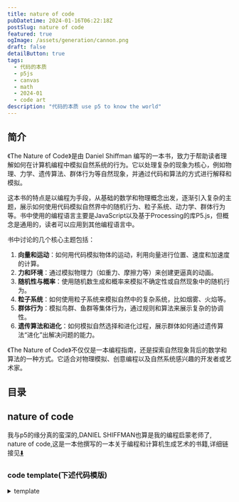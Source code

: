 ```yaml
---
title: nature of code
pubDatetime: 2024-01-16T06:22:18Z
postSlug: nature of code
featured: true
ogImage: /assets/generation/cannon.png
draft: false
detailButton: true
tags:
  - 代码的本质
  - p5js
  - canvas
  - math
  - 2024-01
  - code art
description: "代码的本质 use p5 to know the world"
---
```



## 简介

《The Nature of Code》是由 Daniel Shiffman 编写的一本书，致力于帮助读者理解如何在计算机编程中模拟自然系统的行为。它以处理复杂的现象为核心，例如物理、力学、遗传算法、群体行为等自然现象，并通过代码和算法的方式进行解释和模拟。

这本书的特点是以编程为手段，从基础的数学和物理概念出发，逐渐引入复杂的主题，展示如何使用代码模拟自然界中的随机行为、粒子系统、动力学、群体行为等。书中使用的编程语言主要是JavaScript以及基于Processing的库P5.js，但概念是通用的，读者可以应用到其他编程语言中。

书中讨论的几个核心主题包括：

1. **向量和运动**：如何用代码模拟物体的运动，利用向量进行位置、速度和加速度的计算。
2. **力和环境**：通过模拟物理力（如重力、摩擦力等）来创建更逼真的动画。
3. **随机性与概率**：使用随机数生成和概率来模拟不确定性或自然现象中的随机行为。
4. **粒子系统**：如何使用粒子系统来模拟自然中的复杂系统，比如烟雾、火焰等。
5. **群体行为**：模拟鸟群、鱼群等集体行为，通过规则和算法来展示复杂的协调性。
6. **遗传算法和进化**：如何模拟自然选择和进化过程，展示群体如何通过遗传算法“进化”出解决问题的能力。

《The Nature of Code》不仅仅是一本编程指南，还是探索自然现象背后的数学和算法的一种方式。它适合对物理模拟、创意编程以及自然系统感兴趣的开发者或艺术家。

## 目录

## nature of code

我与p5的缘分真的蛮深的,DANIEL SHIFFMAN也算是我的编程启蒙老师了,
nature of code,这是一本他撰写的一本关于编程和计算机生成艺术的书籍,详细链接见[⬇️](#links)

### code template(下述代码模版)

<details>
<summary>template</summary>


<Template client:load />

```tsx
import type p5 from "p5";
import { useEffect, useRef, memo, useState } from "react";
import {
  EnterFullScreenIcon,
  ExitFullScreenIcon,
  PlayIcon,
  StopIcon,
  ResumeIcon,
  ExclamationTriangleIcon,
} from "@radix-ui/react-icons";
import { DownloadIcon } from "lucide-react";

type Sketch = (p: p5) => void;

const defaultSketch: Sketch = (p: p5) => {
  let xoff = 0.0;
  p.setup = () => {
    p.createCanvas(100, 100);
    p.frameRate(60);
  };
  p.draw = () => {
    let noise = p.noise(xoff) * (p.width - 50);
    p.background(255);
    p.noStroke();
    p.fill(34, 39, 54);
    xoff += 0.01;
    p.ellipse(noise, p.height / 2, 25, 25);
  };
};

interface Props {
  sketch: Sketch;
  showControls?: boolean; // defaults to false
}

const Button = ({
  onClick,
  children,
}: {
  onClick: () => void;
  children: React.ReactNode;
}) => (
  <button
    type="button"
    onClick={onClick}
    className="inline-block text-skin-inverted rounded bg-skin-inverted px-6 pb-2 pt-2.5 text-xs font-medium uppercase leading-normal  shadow-[0_4px_9px_-4px_#cbcbcb] transition duration-150 ease-in-out hover:bg-neutral-100 hover:shadow-[0_8px_9px_-4px_rgba(203,203,203,0.3),0_4px_18px_0_rgba(203,203,203,0.2)] focus:bg-neutral-100 focus:shadow-[0_8px_9px_-4px_rgba(203,203,203,0.3),0_4px_18px_0_rgba(203,203,203,0.2)] focus:outline-none focus:ring-0 active:bg-neutral-200 active:shadow-[0_8px_9px_-4px_rgba(203,203,203,0.3),0_4px_18px_0_rgba(203,203,203,0.2)] dark:shadow-[0_4px_9px_-4px_rgba(251,251,251,0.3)] dark:hover:shadow-[0_8px_9px_-4px_rgba(251,251,251,0.1),0_4px_18px_0_rgba(251,251,251,0.05)] dark:focus:shadow-[0_8px_9px_-4px_rgba(251,251,251,0.1),0_4px_18px_0_rgba(251,251,251,0.05)] dark:active:shadow-[0_8px_9px_-4px_rgba(251,251,251,0.1),0_4px_18px_0_rgba(251,251,251,0.05)]"
  >
    {children}
  </button>
);
let doOnce = false;

const P5Canvas = memo(({ sketch, showControls = false }: Props) => {
  const container = useRef<HTMLDivElement>(null);
  const trueContainer = useRef<HTMLDivElement>(null);
  let [p, setP] = useState<p5>(null);
  const [isFullscreen, setIsFullscreen] = useState(false);

  const start = async () => {
    if (container.current) {
      const p5 = await import("p5");
      !p && setP(new p5.default(sketch || defaultSketch, container.current));
    }
  };
  const remove = () => {
    p && p.remove();
    p && setP(null);
  };
  const stop = () => p && p.isLooping() && p.noLoop();
  const begin = () => p && !p.isLooping() && p.loop();
  const init = async () => {
    remove();
    await start();
    setLoading(false);
  };
  const [loading, setLoading] = useState(true);

  const clear = () => {
    remove();
    container.current && (container.current.innerHTML = "");
  };

  const toggleFullscreen = async () => {
    if (trueContainer.current && !isFullscreen) {
      if (trueContainer.current.requestFullscreen) {
        await trueContainer.current.requestFullscreen();
        trueContainer.current.style.backgroundColor = "black";
      }
      setIsFullscreen(true);
    } else {
      if (document.exitFullscreen) {
        await document.exitFullscreen();
      }
      trueContainer.current.style.backgroundColor = "";
      setIsFullscreen(false);
    }
  };

  const download = () => {
    if (!p) return;
    p.saveGif("sketch", 5, { delay: 1 });
  };

  useEffect(() => {
    if (p && isFullscreen) {
      p.resizeCanvas(window.innerWidth, window.innerHeight - 90);
      p.windowResized = async () => {
        await init();
        p.resizeCanvas(window.innerWidth, window.innerHeight - 90);
        container.current.style.minHeight = p?.height + "px";
      };
    }

    const obs = new IntersectionObserver(async ([entry]) => {
      if (entry.isIntersecting) {
        !doOnce && !container.current.innerHTML && (await init());
        !doOnce && !showControls && begin(); //没有按钮自动启动
        if (!doOnce && !container.current.innerHTML) doOnce = true;
      } else stop();
    });
    obs.observe(trueContainer.current);
    return () => {
      obs.disconnect();
      remove();
    };
  }, [isFullscreen, p]);

  const handleFullscreenChange = () => {
    setLoading(true);
    setIsFullscreen(!!document.fullscreenElement);
  };

  useEffect(() => {
    (async () => {
      if (!container.current) return;
      container.current.innerHTML = "";
      await init();
    })();
    return () => {
      remove();
      container.current.innerHTML = "";
    };
  }, [sketch]);

  useEffect(() => {
    document.addEventListener("fullscreenchange", handleFullscreenChange);
    container.current.style.minHeight = p?.height + "px";
    trueContainer.current.style.backgroundColor = "";
    return () => {
      document.removeEventListener("fullscreenchange", handleFullscreenChange);
      remove();
    };
  }, [p]);

  return (
    <>
      <div ref={trueContainer} className="p5_container mt-4 relative">
        <div
          ref={container}
          className="flex w-full max-w-full justify-center"
        ></div>
        {loading && (
          <div className="min-h-[200px] flex justify-center items-center text-2xl">
            加载中...
          </div>
        )}

        {/* 控制按钮 */}
        {!loading && showControls && (
          <div
            className={
              "flex pt-4 select-none justify-around" +
              (isFullscreen ? " fixed mb-10 pb-10 left-0 w-full" : "")
            }
          >
            <Button onClick={stop}>
              <StopIcon />
            </Button>
            <Button onClick={begin}>
              <PlayIcon />
            </Button>
            <Button onClick={download}>
              <DownloadIcon></DownloadIcon>
            </Button>

            {/* <Button onClick={init}>
                            <ResumeIcon></ResumeIcon>
                        </Button> */}

            <Button onClick={clear}>
              <ExclamationTriangleIcon></ExclamationTriangleIcon>
            </Button>
            <Button onClick={toggleFullscreen}>
              {isFullscreen ? <ExitFullScreenIcon /> : <EnterFullScreenIcon />}
            </Button>
          </div>
        )}
      </div>
    </>
  );
});

export default P5Canvas;
```

</details>

### 0. [Randomness](https://natureofcode.com/random/)

`随机性` `柏林噪声` `概率`

#### RandomnessA

<details>
<summary>RandomnessA</summary>
```tsx
step() {
        const choice = p.floor(p.random(4));
        switch (choice) {
          case 0:
            this.x++;
            break;
          case 1:
            this.x--;
            break;
          case 2:
            this.y++;
            break;
          case 3:
            this.y--;
            break;
          default:
            break;
        }
      }
```

<RandomnessA client:load />
</details>

#### RandomnessB

<details class="mt-4">
<summary>RandomnessB</summary>

```tsx
step() {
          let xStep = p.random(-1, 1);
          let yStep = p.random(-1, 1);

          this.x += xStep;
          this.y += yStep;

      }

```


<RandomnessB client:load />
</details>

#### RandomnessC

<details class="mt-4">
<summary>RandomnessC</summary>


<RandomnessC client:load />
</details>

#### Probability and Nonuniform Distributions

- Create a random walker that has a greater tendency to move down and to the right. (The solution follows in the next section.)

<details>
<summary>Probability and Nonuniform Distributions
概率和非均匀分布</summary>
```ts
let stuff = [1,1,2,4,5,6,7,8,8,8,9,9,9,9,10];
let value = random(stuff);
console.log(value);
````

```ts
let probability = 0.1;
let r = random(1);
if (r < probability) {
  console.log("success");
}
```

</details>

#### RandomnessD

<details class="mt-4">
<summary>RandomnessD  Tends to Move to the Right 趋于向右的随机分布</summary>


<RandomnessD client:load />
</details>

#### mouseX,mouseY

<details class="mt-4">

<summary>上述例子使用鼠标交互,即使用mouseX,mouseY</summary>


<RandomnessE client:load />
</details>

#### A Normal Distributions Of Random Numbers

<details class="mt-4">
<summary>A Normal Distributions Of Random Numbers</summary>


<RandomnessF client:load />

<details>
<summary>柯里化</summary>

```tsx
export default () => {
  const common = (p: p5, sd = 0.41) => {
    const heights = [];
    p.setup = () => {
      p.createCanvas(320, 240);
      p.background(255);
      const e = 2.71828183;
      let m = 0;
      for (let i = 0; i < p.width + 1; i++) {
        let xcoord = p.map(i, 0, p.width, -3, 3);
        let sq2pi = p.sqrt(2 * p.PI); //square root of 2 * PI
        let xmsq = -1 * (xcoord - m) * (xcoord - m); //-(x - mu)^2
        let sdsq = sd * sd; //variance (standard deviation squared)
        heights[i] = (1 / (sd * sq2pi)) * p.pow(e, xmsq / sdsq); //P(x) function
      }

      p.stroke(0);
      p.strokeWeight(2);
      p.noFill();
      p.beginShape();
      for (let i = 0; i < heights.length; i++) {
        let x = i;
        let y = p.map(heights[i], 0, 1, p.height - 2, 2);
        p.vertex(x, y);
      }
      p.endShape();
    };
  };
  const sketchA = (p: p5) => common(p, 0.41);
  const sketchB = (p: p5) => common(p, 1.5);

  return (
    <>
      <div className="flex justify-around">
        <Basic sketch={sketchA}></Basic>
        <Basic sketch={sketchB}></Basic>
      </div>
    </>
  );
};
```

</details>

</details>

#### sigma

<details class="mt-4" open>
<summary>正态分布与标准差</summary>
正态分布（也称为高斯分布）是统计学中一种重要的概率分布,其特点是对称、钟形曲线.在正态分布中,标准差是一个关键的参数,它衡量数据集中的值与平均值的离散程度.

标准差用来度量数据的离散程度,它越大表示数据的波动越大,越小表示数据的波动越小.标准差的计算公式如下：

$ \sigma = \sqrt{\frac{\sum\_{i=1}^{N}(x_i - \mu)^2}{N}} $

其中：

- $\sigma$ 是标准差,
- $N$ 是数据集中的观测值数量,
- $x_i$ 是每个观测值,
- $\mu$ 是数据集的平均值.

正态分布的特性之一是,约68%的数据在平均值附近的一个标准差范围内,约95%的数据在两个标准差范围内,约99.7%的数据在三个标准差范围内.

如果你有特定的数据集或问题,可以提供更多信息,我可以帮你更具体地理解和解释.

</details>

#### randomGaussian

<details class="pt-4">
<summary>[randomGaussian 正态分布p5方法](https://p5js.org/reference/#/p5/randomGaussian)</summary>


<UseRandomGaussian class="mt-4" client:load />

</details>

#### SimulatePaint

<details>
<summary>实践一个油漆飞溅模拟</summary>


<SimulatePaint client:load />

<details open class="!mt-4 ">
<summary>'完美'地在type=range的input使用了useDebouce</summary>

```tsx
import { useDebounce } from "@uidotdev/usehooks";
...
const debouncedSd = useDebounce(sd, 300);
    const sketch = useCallback(
        (p: p5) => {
            ...
        },
        [debouncedSd]
    );
    const handleSliderChange = (val: string) => {
        setSd(parseFloat(val));
    };

    return (
        <>
            <input
                type="range"
                value={sd}
                onChange={(e) => { handleSliderChange(e.target.value) }}
            />
            ...
        </>
```

</details>

</details>

#### ResolveReject

<details>
<summary>接受拒绝分布</summary>


<ResolveReject client:load />

</details>

#### PerlinCurve

<details>
<summary>柏林噪声</summary>


<PerlinCurve client:load />

柏林噪声就像是把时间停住了,给予它相应tamp返回连续的变化的值

```tsx
let time = 0;
const draw = () => {
  let xoff = time;
  for (let i = 0; i < p.width; i++) {
    let noise_height = p.noise(xoff) * p.height;
    xoff += 0.01;
    p.vertex(i, noise_height);
  }
  p.endShape();
  time += 0.01;
};
```

</details>

#### noise range

<details>
<summary>noise range</summary>


<NoiseRange client:load />

使用map映射noise生成的值

</details>

#### two-dimensional noise

<details>
<summary>two-dimensional noise</summary>


<TwoDimensionalNoise client:load />

</details>

#### generate marble

<details>
<summary>generate marble</summary>


<Marble client:load />

</details>

#### RandomnessG

<details>

<summary>RandomnessG</summary>


<RandomnessG client:load />

</details>

#### landscape

<details>
<summary>landscape</summary>


<Landscape client:load />
</details>

#### wind simulation

<details>
<summary>wind simulation(actually just noise)</summary>


<ComponentName client:load />

<details>
<summary>code</summary>

```tsx
import type p5 from "p5";
import Basic from "@components/react/p5/index.tsx";

export default () => {
  const sketch = (p: p5) => {
    let yoff = 0;
    let seed = 5;
    let { PI } = p;

    const branch = (h: number, xoff: number) => {
      let sw = p.map(h, 2, 100, 1, 5);
      p.strokeWeight(sw);
      p.line(0, 0, 0, -h);
      p.translate(0, -h);

      h *= 0.7;
      xoff += 0.1;

      if (h > 4) {
        let n = p.floor(p.random(1, 5));
        for (let i = 0; i < n; i++) {
          let noise = p.noise(xoff + i, yoff);
          let theta = p.map(noise, 0, 1, -PI / 2, PI / 2);
          if (n % 2 == 0) theta *= -1;
          p.stroke(0);
          p.push();
          p.rotate(theta);
          branch(h, xoff);
          p.pop();
        }
      }
    };

    const setup = () => {
      p.createCanvas(p.windowWidth / 4 + 20, 200);
    };

    const draw = () => {
      p.background(255);
      p.translate(p.width / 2, p.height);
      yoff += 0.005;
      p.randomSeed(seed);
      branch(60, 0);
    };

    p.mouseClicked = () => {
      yoff = p.random(1000);
      seed = p.millis();
    };
    const resize = () => {
      p.resizeCanvas(p.windowWidth / 2, 240);
    };
    p.setup = setup;
    p.draw = draw;
    p.windowResized = resize;
  };
  return <Basic sketch={sketch} showControls></Basic>;
};
```

</details>

</details>

todo: flow demo

<details></details>

### 1. [Vectors](https://natureofcode.com/vectors/)

`向量` `力` `Mover`

#### ball

<details>
<summary>traveling around ball</summary>


<Ball client:load />

```tsx
import type p5 from "p5";
import Basic from "@components/react/p5/index.tsx";

export default () => {
  const sketch = (p: p5) => {
    let x = 100;
    let y = 200;
    let xSpeed = 1.5;
    let ySpeed = 0.8;
    const setup = () => {
      p.createCanvas(p.windowWidth / 2, 240);
    };
    const draw = () => {
      p.background(255);
      x += xSpeed;
      y += ySpeed;
      if (x + 8 > p.width || x < 8) {
        xSpeed *= -1;
      }
      if (y + 8 > p.height || y < 8) {
        ySpeed *= -1;
      }
      p.stroke(10);
      p.fill(127, 30, 30);
      p.circle(x, y, 16);
    };
    const resize = () => {
      p.resizeCanvas(p.windowWidth / 2, 240);
    };
    p.setup = setup;
    p.draw = draw;
    p.windowResized = resize;
  };
  return <Basic sketch={sketch} showControls></Basic>;
};
```

</details>

#### still ball but use p5.Vector

<details>
<summary>vector add</summary>


<BallUseVector client:load />

```tsx
import type p5 from "p5";
import Basic from "@components/react/p5/index.tsx";

export default () => {
  const sketch = (p: p5) => {
    let pos, velocity;
    const setup = () => {
      p.createCanvas(p.windowWidth / 2, 80);
      pos = p.createVector(p.width / 2, p.height / 2);
      velocity = p.createVector(1.2, 0.8);
    };
    const draw = () => {
      p.background(204);
      p.fill(255, 0, 0);
      p.stroke(88);

      if (pos.x + 8 > p.width || pos.x < 8) {
        velocity.x = velocity.x * -1;
      }
      if (pos.y + 8 > p.height || pos.y < 8) {
        velocity.y = velocity.y * -1;
      }
      pos.add(velocity);
      p.circle(pos.x, pos.y, 16);
    };
    const resize = () => {
      p.resizeCanvas(p.windowWidth / 2, 240);
    };
    p.setup = setup;
    p.draw = draw;
    p.windowResized = resize;
  };
  return <Basic sketch={sketch} showControls></Basic>;
};
```

</details>

#### 3d

<details>
<summary>ball in 3d</summary>


<BallUseVector3D client:load />

```tsx
import type p5 from "p5";
import Basic from "@components/react/p5/index.tsx";

export default () => {
  const sketch = (p: p5) => {
    let pos, velocity;
    const setup = () => {
      p.createCanvas(p.windowWidth / 2, p.windowHeight / 2, p.WEBGL); // 创建一个3D画布
      pos = p.createVector(0, 0, 0); // 初始位置
      velocity = p.createVector(1, 1, 4); // 初始速度
    };
    const draw = () => {
      p.background(204);
      p.fill(255, 0, 0);
      p.stroke(88);
      console.log(pos, p.width);

      p.orbitControl();

      // 边界检测
      if (pos.x + 16 > p.width / 3 || pos.x - 16 < -p.width / 3) {
        velocity.x = velocity.x * -1;
      }
      if (pos.y + 16 > p.height / 3 || pos.y - 16 < -p.height / 3) {
        velocity.y = velocity.y * -1;
      }
      if (pos.z + 16 > p.width / 3 || pos.z - 16 < -p.width / 3) {
        velocity.z = velocity.z * -1;
      }
      p.noFill();
      p.box((p.width * 2) / 3, (p.height * 2) / 3, (p.width * 2) / 3);
      pos.add(velocity);
      // 在3D空间绘制球体
      p.push(); // 保存当前的变换状态
      p.translate(pos.x, pos.y, pos.z); // 将坐标系移动到小球的位置
      p.fill(126, 127, 128);
      p.sphere(16); // 绘制球体
      p.pop(); // 恢复之前的变换状态
    };
    const resize = () => {
      p.resizeCanvas(p.windowWidth / 2, 240);
    };
    p.setup = setup;
    p.draw = draw;
    p.windowResized = resize;
  };
  return <Basic sketch={sketch} showControls />;
};
```

</details>

#### vector subtraction

<details>
<summary>vector subtraction visualization</summary>


<Subtraction client:load />

</details>

#### vector mul divide

<details>
<summary>vector mul divide visualization</summary>


<Mul client:load />

</details>

#### magnitude

<details>
<summary>vector magnitude</summary>


<Magnitude client:load />

</details>

#### normalize

<details>
<summary>vector normalize</summary>


<Normalize client:load />

</details>

#### Mover

<details>
<summary>Mover</summary>


<Mover client:load />

```tsx
import type p5 from "p5";
import Basic from "@components/react/p5/index.tsx";
import { Mover } from "./Mover";

export default () => {
  const sketch = (p: p5) => {
    let mover: Mover;
    const setup = () => {
      p.createCanvas(p.windowWidth / 2, 240);
      mover = new Mover(p);
    };
    const draw = () => {
      p.background(255);
      mover.move();
      mover.checkEdges();
      mover.show();
    };
    const resize = () => {
      p.resizeCanvas(p.windowWidth / 2, 240);
    };
    p.setup = setup;
    p.draw = draw;
    p.windowResized = resize;
  };
  return <Basic sketch={sketch} showControls></Basic>;
};
```

</details>

#### InteractiveMotionBall

<details>
<summary>Mover toggle mouse</summary>


<InteractiveMotionBall client:load />

```tsx
import type p5 from "p5";
import Basic from "@components/react/p5/index.tsx";

class MouseMover {
  position: p5.Vector;
  velocity: p5.Vector;
  circleRadius: number = 20;
  acceleration: p5.Vector;
  p: p5;
  color: p5.Color;
  trend: number = 0.2;
  constructor(p: p5) {
    this.circleRadius = p.random(1, 20);
    //球越大,趋势越小
    this.trend = p.map(this.circleRadius, 1, 20, 1, 0.5);
    this.position = p.createVector(
      p.random(this.circleRadius, p.width - this.circleRadius),
      p.random(this.circleRadius + 1, p.height - this.circleRadius - 1)
    );

    this.velocity = p.createVector(p.random(-2, 2), p.random(-2, 2));
    this.p = p;
    this.color = p.color(p.random(0, 255), p.random(0, 255), p.random(0, 255));
  }

  move() {
    let mouse = this.p.createVector(this.p.mouseX, this.p.mouseY);
    let dir = mouse;
    dir.sub(this.position);
    //靠近的趋势
    dir.setMag(this.trend);

    // this.acceleration = this.p.createVector(this.p.random(-0.01, 0.01), this.p.random(-0.01, 0.01));
    this.acceleration = dir;
    // this.acceleration.mult(this.p.random(2));
    this.velocity.limit(10);

    this.velocity.add(this.acceleration);
    this.position.add(this.velocity);
  }

  show() {
    const p = this.p;
    p.stroke(0);
    p.fill(this.color);
    p.strokeWeight(2);
    p.circle(this.position.x, this.position.y, this.circleRadius * 2);
  }

  checkEdges() {
    const p = this.p;
    if (
      this.position.x + this.circleRadius > p.width ||
      this.position.x < this.circleRadius
    ) {
      this.velocity.x *= -1;
    }
    if (
      this.position.y + this.circleRadius > p.height ||
      this.position.y < this.circleRadius
    ) {
      this.velocity.y *= -1;
    }
  }
}

export default () => {
  const sketch = (p: p5) => {
    let movers: MouseMover[];
    const setup = () => {
      p.createCanvas(p.windowWidth / 2, 240);
      movers = new Array(1000).fill(0).map(() => new MouseMover(p));
      p.frameRate(120);
    };
    const draw = () => {
      p.background(255);
      movers.forEach(m => {
        m.move();
        m.checkEdges();
        m.show();
      });
    };
    const resize = () => {
      p.resizeCanvas(p.windowWidth / 2, 240);
    };
    p.setup = setup;
    p.draw = draw;
    p.windowResized = resize;
  };
  return <Basic sketch={sketch} showControls></Basic>;
};
```

</details>

<div class="!border-[#889] !font-extrabold p-4 m-3 ">
  It’s important to note that the moving object has no knowledge about trying to
  stop at a destination;
</div>

### 2. [Forces](https://natureofcode.com/forces/)

<details open>
<summary>牛顿第二定律</summary>

牛顿第二定律是经典力学中的一个基本原理,描述了力、质量和加速度之间的关系.它可以用数学公式表示为：

\[ F = ma \]

其中,

- $ F $ 表示作用在物体上的力（单位是牛顿）,
- $ m $ 表示物体的质量（单位是千克）,
- $ a $ 表示物体的加速度（单位是米/秒^2）.

这个定律说明,当一个力作用于一个物体时,它会产生该物体的加速度,且这个加速度的大小与作用力成正比,与物体的质量成反比.换句话说,较大的力会导致较大的加速度,而较大的质量会导致较小的加速度.

</details>

Using forces, simulate a helium-filled balloon floating upward and bouncing off the top of a window. Can you add a wind force that changes over time, perhaps according to Perlin noise?

<details>
<summary>exec 2.1</summary>


<Balloon client:load />
</details>

#### forceA mouse press to model wind

<details >
<summary>forceA</summary>

有一说一,我想要的不是这个,但不管怎么说先留着


<ForceA client:load />

让我来看看这个新写的组件会请求几次ForceA


<ForceB client:load />

<details >
<summary>这个组件🙅,内部调用的动态组件不知道为什么不能使用useState</summary>

```tsx
import { Tabs, TabsContent, TabsList, TabsTrigger } from "@shadcn/ui/tabs";
import Code from "@components/react/editor/code";
import { useEffect, useState, useMemo } from "react";

import { ForceA, ForceB } from "@components/react/p5/Forces/index";
import ForceACode from "@components/react/p5/Forces/ForceA.tsx?raw";
import ForceBCode from "@components/react/p5/Forces/ForceB.tsx?raw";

type ComponentName = "ForceA" | "ForceB";

const components: Record<
  ComponentName,
  { component: React.ComponentType<any>; code: string }
> = {
  ForceA: { component: ForceA, code: ForceACode },
  ForceB: { component: ForceB, code: ForceBCode },
};

interface Props {
  componentName: ComponentName;
}

export default function DynamicComponent({ componentName }: Props) {
  const [code, setCode] = useState<string>("");
  const [Component, setComponent] = useState<any>(null);
  const [error, setError] = useState<string | null>(null);

  useEffect(() => {
    let isMounted = true;
    const loadComponent = async () => {
      try {
        if (components[componentName]) {
          setCode(components[componentName].code);
          setComponent(components[componentName].component);
          setError(null);
        } else {
          setError(`Component not found: ${componentName}`);
        }
      } catch (error) {
        console.error(`Failed to load component: ${componentName}`, error);
        setError(`Failed to load component: ${componentName}`);
      }
    };

    loadComponent();

    return () => {
      isMounted = false;
    };
  }, [componentName]);

  const memoizedComponent = useMemo(() => Component, [Component]);

  return (
    <>
      <Tabs defaultValue="demo" className="w-full">
        <TabsList>
          <TabsTrigger value="code">Code</TabsTrigger>
          <TabsTrigger value="demo">Demo</TabsTrigger>
        </TabsList>
        <TabsContent value="code">
          {error ? error : <Code>{code}</Code>}
        </TabsContent>
        <TabsContent value="demo">{memoizedComponent}</TabsContent>
      </Tabs>
    </>
  );
}
```

动态组件的渲染使用了useMemo来避免在每次渲染时重新创建组件.然而,useMemo只是对于组件的引用进行了缓存,但并不会在组件内部创建实际的状态.因此,即使你在动态组件中调用了useState,它也不会正常工作,因为该组件的每次渲染都会重新创建,并且每次重新创建时都会重新初始化状态.(AI)

<details >
<summary>继续问ai,这个组件中动态组件内部为什么不能调用useState,useRef等</summary>

在你的代码中,动态组件被存储在`Component`状态中,并在渲染时被调用.然而,React 的规则是在组件的顶层使用 Hook,而不是在条件语句、循环或嵌套函数中使用.动态组件内部可能不能直接调用`useState`、`useRef`等 Hook,因为它们被认为是在组件的非顶层调用.

为了解决这个问题,你可以通过传递函数作为props给动态组件,然后在动态组件内部调用该函数来更新父组件的状态.下面是一个修改后的示例：

```tsx
import React, { useEffect, useState, useMemo } from "react";

// 其他导入语句

type ComponentName = "ForceA" | "ForceB";

const components: Record<
  ComponentName,
  { component: React.ComponentType<any>; code: string }
> = {
  ForceA: { component: ForceA, code: ForceACode },
  ForceB: { component: ForceB, code: ForceBCode },
};

interface Props {
  componentName: ComponentName;
}

export default function DynamicComponent({ componentName }: Props) {
  const [code, setCode] = useState<string>("");
  const [Component, setComponent] = useState<any>(null);
  const [error, setError] = useState<string | null>(null);

  useEffect(() => {
    let isMounted = true;
    const loadComponent = async () => {
      try {
        if (components[componentName]) {
          setCode(components[componentName].code);
          setComponent(components[componentName].component);
          setError(null);
        } else {
          setError(`Component not found: ${componentName}`);
        }
      } catch (error) {
        console.error(`Failed to load component: ${componentName}`, error);
        setError(`Failed to load component: ${componentName}`);
      }
    };

    loadComponent();

    return () => {
      isMounted = false;
    };
  }, [componentName]);

  const memoizedComponent = useMemo(() => Component, [Component]);

  const [dynamicState, setDynamicState] = useState<any>(null);

  const handleStateChange = (newState: any) => {
    setDynamicState(newState);
  };

  if (memoizedComponent) {
    // 如果动态组件已加载,将动态组件渲染出来,并传递一个用于更新父组件状态的函数作为 props
    return (
      <>
        <Tabs defaultValue="demo" className="w-full">
          {/* 这里省略 Tabs 相关的代码 */}
          <TabsContent value="demo">
            <memoizedComponent handleStateChange={handleStateChange} />
          </TabsContent>
        </Tabs>
      </>
    );
  }

  // 如果动态组件尚未加载,渲染加载中的状态或错误消息
  return <>{/* 这里省略加载中或错误状态的渲染代码 */}</>;
}
```

在上述修改中,动态组件被渲染并传递了一个名为`handleStateChange`的函数作为props.在动态组件内部,你可以调用`handleStateChange`函数来更新父组件的状态.

还是报错🤣,ai果然不能替代人类

`React.jsx: type is invalid -- expected a string (for built-in components) or a class/function (for composite components) but got: <Fragment />. Did you accidentally export a JSX literal instead of a component?`

</details>

</details>

</details>


#### wind ForceC(非动态加载组件)

<details >
<summary>ForceC 回归单独加载组件</summary>

<ForceC client:load />

为啥这里第一次弹不回去了,但后面又弹到了第一次弹回去的最大高度

</details>

#### a lot of Mover that ForceD

<details >
<summary>ForceD</summary>

<ForceD client:load />

可以看到小球比大球“快”多了

</details>

#### exercise2.3

<details>
<summary>越靠近边缘,受到的反方向的力越大,直到小球掉头</summary>


<ForceE client:load />

真有意思 真有意思 就像是掉在了水里

```tsx
let distanceX = p
  .createVector(p.width, moverWithWind.position.y)
  .dist(moverWithWind.position);
let distanceY = p
  .createVector(moverWithWind.position.x, p.height)
  .dist(moverWithWind.position);
if (
  distanceX < moverWithWind.circleRadius ||
  moverWithWind.position.x > p.width
) {
  moverWithWind.applyForce(p.createVector(-1, 0));
}
if (
  distanceY < moverWithWind.circleRadius ||
  moverWithWind.position.y > p.height
) {
  moverWithWind.applyForce(p.createVector(0, -1));
}
let distanceXL = p
  .createVector(0, moverWithWind.position.y)
  .dist(moverWithWind.position);
let distanceYL = p
  .createVector(moverWithWind.position.x, 0)
  .dist(moverWithWind.position);
if (distanceXL < moverWithWind.circleRadius || moverWithWind.position.x < 0) {
  moverWithWind.applyForce(p.createVector(1, 0));
}
if (distanceYL < moverWithWind.circleRadius || moverWithWind.position.y < 0) {
  moverWithWind.applyForce(p.createVector(0, 1));
}
```

优化代码


<ForceF client:load />

```tsx
const applyEdgeForce = (p, mover, position, radius, force) => {
  const distance = p.createVector(...position).dist(mover.position);
  if (
    distance < radius ||
    position[0] < 0 ||
    position[1] < 0 ||
    position[0] > p.width ||
    position[1] > p.height
  ) {
    mover.applyForce(force);
  }
};
applyEdgeForce(
  p,
  moverWithWind,
  [p.width, moverWithWind.position.y],
  moverWithWind.circleRadius,
  p.createVector(-1, 0)
);
applyEdgeForce(
  p,
  moverWithWind,
  [0, moverWithWind.position.y],
  moverWithWind.circleRadius,
  p.createVector(1, 0)
);
applyEdgeForce(
  p,
  moverWithWind,
  [moverWithWind.position.x, p.height],
  moverWithWind.circleRadius,
  p.createVector(0, -1)
);
applyEdgeForce(
  p,
  moverWithWind,
  [moverWithWind.position.x, 0],
  moverWithWind.circleRadius,
  p.createVector(0, 1)
);
```


<ForceG client:load />

</details>

todo: apply friction

### 3. Oscillation(振动)

`角度`

#### 振动

<details open>
<summary>振动相关的物理/数学</summary>

振动（Oscillation）是物理学中一个重要的概念，涉及到多个数学和物理知识。振动通常指的是物体围绕某个平衡位置的周期性运动。以下是与振动相关的一些基本概念和知识：

1. **简谐振动**：简谐振动是最基本的振动形式，描述的是物体在平衡位置附近的运动。其特点是加速度与位移成正比且方向相反，符合胡克定律。简谐振动的数学表达式为：
   $$x(t) = A \sin(\omega t + \phi)$$
   其中，$$x(t)$$是位移 `A` 是振幅，$$\omega$$ 是角频率，$$\phi$$ 是初相位。

1. **频率和周期**：频率$$f$$是单位时间内完成的振动次数，周期$$T$$是完成一次振动所需的时间。它们之间的关系为：

   $$
   f = \frac{1}{T}
   $$

1. **能量**：在振动过程中，系统的能量在动能和势能之间转换。在简谐振动中，势能和动能的总和保持不变，表现为机械能守恒。

1. **阻尼振动**：实际系统中，振动往往会受到阻力（如摩擦力）的影响，导致振幅逐渐减小，这种现象称为阻尼振动。阻尼振动的方程通常包含一个阻尼项，描述能量的损失。

1. **共振**：当外部驱动力的频率与系统的自然频率相匹配时，会发生共振现象，导致振幅显著增加。这在许多物理和工程应用中都非常重要。

1. **数学工具**：振动分析常用到三角函数、微分方程和线性代数等数学工具，帮助描述和解决振动系统的动态行为。

理解这些基本概念有助于深入研究振动现象及其在物理学、工程学和其他相关领域的应用。

</details>

#### angles

<details>
<summary>angles</summary>

在 p5.js 中，默认情况下，角度是以弧度（radians）为单位进行测量的，而不是以度（degrees）为单位。弧度是一种角度的度量方式，它是通过圆弧的长度与圆的半径之间的比率来定义的。具体来说，一个弧度是指弧长等于半径的角度。

以下是一些常见的角度与弧度之间的转换关系：

- 一个完整的圆（360度）等于 $2\pi$ 弧度。
- 180度等于$\Pi$ 弧度。
- 90度等于 $\frac{\pi}{2}$ 弧度。

这意味着在使用 p5.js 进行图形绘制时，如果你想使用度数来指定角度，你需要将度数转换为弧度。例如，可以使用以下公式进行转换：

$$
\text{弧度} = \text{度数} \times \frac{\pi}{180}
$$

了解这一点对于在 p5.js 中进行旋转、绘制形状和处理动画等操作非常重要。


<Angle client:load />

```tsx
const sketch = (p: p5) => {
  const setup = () => {
    p.createCanvas(p.windowWidth / 2, 240);
    p.angleMode(p.DEGREES);
    p.frameRate(60);
  };
  const draw = () => {
    p.background(250);
    p.push();
    p.translate(p.width / 2, p.height / 2);
    p.rotate(p.frameCount);
    // center
    p.line(-50, 0, 50, 0);
    //线的两端画两个实心圆
    p.fill(255, 0, 0);
    p.ellipse(-50, 0, 10);
    p.text("开始", -60, 20);

    p.ellipse(50, 0, 10);
    p.text("结束", 40, 20);

    p.fill(0);
    p.text(p.frameCount % 360, -5, 20);
    p.pop();
  };
  const resize = () => {
    p.resizeCanvas(p.windowWidth / 2, 240);
  };
  p.setup = () => {
    setup();
  };
  p.draw = draw;
  p.windowResized = resize;
};
```

</details>

#### 加速度

<details>
<summary>加速度</summary>


<AngleVelocity client:load />

</details>

<details>
<summary>mover add rotate</summary>


<AngleMover client:load />

- mover add force


<AngleAttractMover client:load />

</details>

<details>
<summary>练习大炮</summary>

> 第1步:建立从大炮中被射出物体的模拟. 每个物体在被击中时(仅一次)和重力(始终存在)应会突然发生力.

> 第2步:在物体上加上旋转来模拟其从大炮中被射出时的自旋. 做出来的东西看看有多现实

<img src="/assets/generation/cannon.png" alt="cannon" width="300" />


<Cannon client:load />

</details>

#### 三角函数

<div class="trigonometry" data-description="三角测量">
  trigonometry functions
</div>

<details>
<summary>还记得第一章的例子</summary>


<MouseMover client:load />

<details>
<summary>Click to expand</summary>

```ts
import type p5 from "p5";

class Mover {
  p5: p5;
  position: p5.Vector;
  acceleration: p5.Vector;
  velocity: p5.Vector;
  maxVelocity: number;
  circleRadius: number;
  showLine: boolean = false;
  multNum: number;
  constructor(p5: p5) {
    this.p5 = p5;
    this.position = p5.createVector(p5.width / 2, p5.height / 2);
    this.acceleration = p5.createVector();
    this.velocity = p5.createVector();
    this.maxVelocity = 5;
    this.circleRadius = 20;
    this.showLine = true;
    this.multNum = 0.1;
  }

  checkEdges() {
    const p = this.p5;
    if (
      this.position.x + this.circleRadius > p.width ||
      this.position.x < this.circleRadius
    ) {
      this.velocity.x *= -1;
    }
    if (
      this.position.y + this.circleRadius > p.height ||
      this.position.y < this.circleRadius
    ) {
      this.velocity.y *= -1;
    }
  }

  update() {
    let _ = this.p5;
    let mouse = _.createVector(_.mouseX, _.mouseY);
    let dir = mouse.sub(this.position).copy();

    if (this.showLine) {
      _.stroke(0);
      _.strokeWeight(2);
      _.stroke(40);
      _.line(0, 0, _.mouseX, _.mouseY);
      _.stroke(80);
      _.line(0, 0, this.position.x, this.position.y);
      _.stroke(120);
      _.line(_.width / 2, _.height / 2, dir.x, dir.y);
    }
    dir.normalize();
    dir.mult(this.multNum);
    this.acceleration = dir;
    this.velocity.add(this.acceleration);
    this.velocity.limit(this.maxVelocity);
    this.position.add(this.velocity);
  }

  show() {
    let _ = this.p5;

    _.fill(0);
    _.stroke(255);
    _.ellipse(
      this.position.x,
      this.position.y,
      this.circleRadius,
      this.circleRadius
    );
  }
}
export { Mover };
```

</details>

- 稍微加两行角度控制和show函数更改

<details>
<summary>Click to expand</summary>

```ts
import type p5 from "p5";
import { Mover } from "./mouseMover";

export default class MouseLeadingCar extends Mover {
  constructor(p5: p5) {
    super(p5);
    this.showLine = false;
    this.multNum = 0.5;
  }
  show() {
    let _ = this.p5;
    let angle = _.atan2(this.velocity.y, this.velocity.x);

    _.push();
    _.rectMode(_.CENTER);
    _.fill(0);
    _.translate(this.position.x, this.position.y);
    _.rotate(angle);
    _.rect(0, 0, 30, 10);
    _.pop();
  }
}
```

</details>


<MouseLeadingCar client:load />

</details>

> 好的，让我们来创建一个简单的车辆模拟程序，使用箭头键控制车辆的移动。左箭头加速向左，右箭头加速向右，同时车辆会朝着它当前移动的方向指向。

- [x] OK

#### 极坐标系

<details>
<summary>polar system</summary>

`x= r* cos(ø)`

`y = r*sin(ø)`


<PolarBasic client:load />

exercise 3.5

draw a spiral path start in the center and move outward


<SpiralPath client:load />

<details>
<summary>草图(手拙，勿怪，😂)</summary>
![哈哈](/assets/svg/spiral.svg)

</details>

> Simulate the spaceship in the game Asteroids. In case you aren’t familiar with Asteroids, here’s a brief description: A spaceship (represented as a triangle) floats in 2D space. The left arrow key turns the spaceship counterclockwise; the right arrow key turns it clockwise. The Z key applies a thrust force in the direction the spaceship is pointing.

- 使用`awsd`控制箭头的方向


<SpaceShip client:load />

maybe something went wrong

和[官方的答案](https://natureofcode.com/examples/03_oscillation/exercise_3_5_asteroids/)好像不太一样捏

</details>

#### Properties of Oscillation

<details>
<summary>一个周期性振荡的函数</summary>

$$
f(x) = \text{amplitude} \cdot \sin\left(\frac{2\pi \cdot \text{x}}{\text{period}}\right)
$$

- amplitude 代表振幅，也就是波形从中心线到波峰（或波谷）的最大距离。它决定了波形的强度或大小
- x 代表自变量，通常表示时间或空间位置
- period 代表周期，也就是波形完成一个完整循环所需的时间或距离。它决定了波形的频率，周期越短，频率越高
- 将x除以周期，再乘以2π，确保当x等于周期时，函数值完成一个完整的正弦周期


<PeriodOscillation client:load />

</details>

<details>
<summary>Exercise 3.7</summary>

> <span
>   class="e3-7"
>   data-description="使用正弦函数模拟一个从窗口顶部弹簧悬挂的重物（有时称为摆锤）。利用 map() 函数计算摆锤的垂直位置。在“弹簧力”部分，我将演示如何通过根据胡克定律模拟弹簧力来创建相同的模拟。"
> >
>   Using the sine function, create a simulation of a weight (sometimes referred
>   to as a bob) that hangs from a spring from the top of the window. Use the
>   map() function to calculate the vertical position of the bob. In “Spring
>   Forces”, I’ll demonstrate how to create this same simulation by modeling the
>   forces of a spring according to Hooke’s law.
> </span>


<SinSpring client:load />

- Oscillator Objects


<Oscillator client:load />

ok right , wrong again , but not bad

改进改进


<OscillatorV1 client:load />

</details>

<details>
<summary>Exercise 3.8</summary>

> Exercise 3.8 Try initializing each Oscillator object with velocities and amplitudes that aren’t random to create some sort of regular pattern. Can you make the oscillators appear to be the legs of an insect-like creature?


<InsectLikeOscillatorV0 client:load />

😑strange 我做了啥，为啥会变成这样

</details>

#### waves

<details>

<summary>waves</summary>


<WaveCircle client:load />

- use perlin noise


<WaveCircleNoise client:load />

</details>

#### spring forces 弹簧

<details> 
<summary>胡克定律</summary>

胡克定律（Hooke's Law）描述了弹簧的力与其伸长或压缩的距离之间的关系。其数学表达式为：

$$F_{\text{spring}} = -kx $$

### 公式解析

- **$ F\_{\text{spring}} $**：弹簧施加的恢复力，单位通常为牛顿（N）。
- **$ k $**：弹簧常数，表示弹簧的刚度，单位为牛顿每米（N/m）。弹簧常数越大，弹簧越硬。
- **$ x $**：弹簧的位移，即弹簧被拉伸或压缩的距离，单位为米（m）。正值表示拉伸，负值表示压缩。
- **负号（-）**：表示弹簧的力是恢复力，方向与位移相反。也就是说，弹簧会试图将物体拉回到其平衡位置。

### 物理意义

胡克定律表明，弹簧的恢复力与其变形量成正比。这个定律适用于小范围内的弹性变形，超出这个范围后，弹簧可能会发生永久变形或断裂。

### 应用示例

假设有一个弹簧常数为 $ k = 200 \, \text{N/m} $ 的弹簧，如果它被拉伸了 $ x = 0.1 \, \text{m} $，那么弹簧施加的恢复力为：

$$ F\_{\text{spring}} = -200 \times 0.1 = -20 \, \text{N} $$

这个结果表明，弹簧会施加一个20牛顿的力，方向与拉伸方向相反。

嘿嘿，画了个图


<Excalidraw
  viewModeEnabled="true"
  file="Hooke"
  className="w-[60vw] m-auto my-10"
/>

</details>

##### 模拟弹簧=>多个弹簧=>配置弹簧

<details>
<summary>spring 模拟弹簧</summary>


<SpringV0 client:load />

Create a system of multiple bobs and spring connections. How about connecting a bob to another bob with no fixed anchor?

又是奇怪的结果产生嘞


<SpringV1 client:load />

然后我们得到了这个


<SpringV2 showControl="true" client:load />

</details>

- 接下来的模块在records`日常记录`里面学吧

<details open>
<summary>Click to expand</summary>

### 4. Particle System

### 5. Autonomous Agents

### 6. Physical Libraries

### 7. Cellular Automata

### 8. Fractals

### 9. Evolutionary Computing

### 10. Neural Networks

### 11. Neuroevolution

</details>

<DriverNoText client:load elements="trigonometry,e3-7" />

## links

- https://natureofcode.com/
- https://p5js.org/
- https://processing.org/
- https://www.youtube.com/@TheCodingTrain

